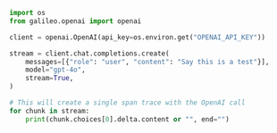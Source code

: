 ```python Python
import os
from galileo.openai import openai

client = openai.OpenAI(api_key=os.environ.get("OPENAI_API_KEY"))

stream = client.chat.completions.create(
    messages=[{"role": "user", "content": "Say this is a test"}],
    model="gpt-4o",
    stream=True,
)

# This will create a single span trace with the OpenAI call
for chunk in stream:
    print(chunk.choices[0].delta.content or "", end="")
```
